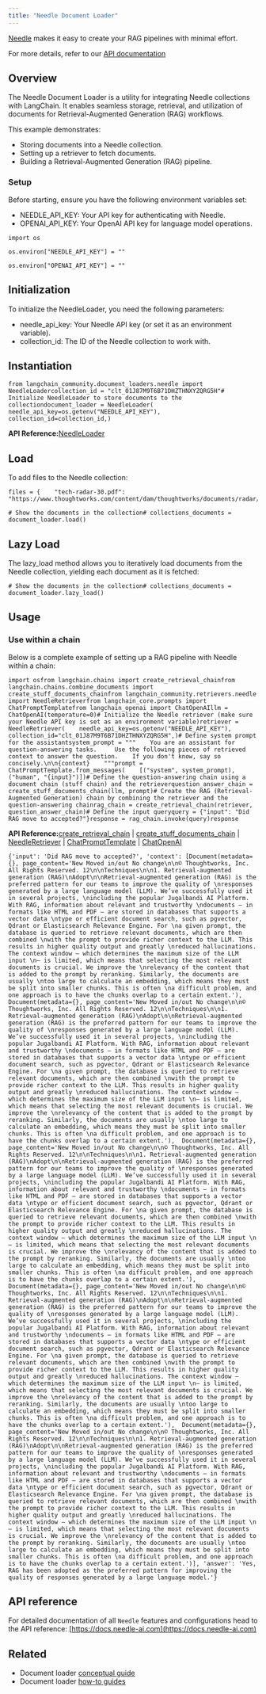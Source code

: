 ```yaml
---
title: "Needle Document Loader"
---
```


[Needle](https://needle-ai.com) makes it easy to create your RAG pipelines with minimal effort.

For more details, refer to our [API documentation](https://docs.needle-ai.com/oss/api-reference/needle-api)

## Overview

The Needle Document Loader is a utility for integrating Needle collections with LangChain. It enables seamless storage, retrieval, and utilization of documents for Retrieval-Augmented Generation (RAG) workflows.

This example demonstrates:

* Storing documents into a Needle collection.
* Setting up a retriever to fetch documents.
* Building a Retrieval-Augmented Generation (RAG) pipeline.

### Setup

Before starting, ensure you have the following environment variables set:

* NEEDLE\_API\_KEY: Your API key for authenticating with Needle.
* OPENAI\_API\_KEY: Your OpenAI API key for language model operations.

```
import os
```

```
os.environ["NEEDLE_API_KEY"] = ""
```

```
os.environ["OPENAI_API_KEY"] = ""
```

## Initialization

To initialize the NeedleLoader, you need the following parameters:

* needle\_api\_key: Your Needle API key (or set it as an environment variable).
* collection\_id: The ID of the Needle collection to work with.

## Instantiation

```
from langchain_community.document_loaders.needle import NeedleLoadercollection_id = "clt_01J87M9T6B71DHZTHNXYZQRG5H"# Initialize NeedleLoader to store documents to the collectiondocument_loader = NeedleLoader(    needle_api_key=os.getenv("NEEDLE_API_KEY"),    collection_id=collection_id,)
```

**API Reference:**[NeedleLoader](https://python.langchain.com/api_reference/community/document_loaders/langchain_community.document_loaders.needle.NeedleLoader.html)

## Load

To add files to the Needle collection:

```
files = {    "tech-radar-30.pdf": "https://www.thoughtworks.com/content/dam/thoughtworks/documents/radar/2024/04/tr_technology_radar_vol_30_en.pdf"}document_loader.add_files(files=files)
```

```
# Show the documents in the collection# collections_documents = document_loader.load()
```

## Lazy Load

The lazy\_load method allows you to iteratively load documents from the Needle collection, yielding each document as it is fetched:

```
# Show the documents in the collection# collections_documents = document_loader.lazy_load()
```

## Usage

### Use within a chain

Below is a complete example of setting up a RAG pipeline with Needle within a chain:

```
import osfrom langchain.chains import create_retrieval_chainfrom langchain.chains.combine_documents import create_stuff_documents_chainfrom langchain_community.retrievers.needle import NeedleRetrieverfrom langchain_core.prompts import ChatPromptTemplatefrom langchain_openai import ChatOpenAIllm = ChatOpenAI(temperature=0)# Initialize the Needle retriever (make sure your Needle API key is set as an environment variable)retriever = NeedleRetriever(    needle_api_key=os.getenv("NEEDLE_API_KEY"),    collection_id="clt_01J87M9T6B71DHZTHNXYZQRG5H",)# Define system prompt for the assistantsystem_prompt = """    You are an assistant for question-answering tasks.     Use the following pieces of retrieved context to answer the question.    If you don't know, say so concisely.\n\n{context}    """prompt = ChatPromptTemplate.from_messages(    [("system", system_prompt), ("human", "{input}")])# Define the question-answering chain using a document chain (stuff chain) and the retrieverquestion_answer_chain = create_stuff_documents_chain(llm, prompt)# Create the RAG (Retrieval-Augmented Generation) chain by combining the retriever and the question-answering chainrag_chain = create_retrieval_chain(retriever, question_answer_chain)# Define the input queryquery = {"input": "Did RAG move to accepted?"}response = rag_chain.invoke(query)response
```

**API Reference:**[create\_retrieval\_chain](https://python.langchain.com/api_reference/langchain/chains/langchain.chains.retrieval.create_retrieval_chain.html) | [create\_stuff\_documents\_chain](https://python.langchain.com/api_reference/langchain/chains/langchain.chains.combine_documents.stuff.create_stuff_documents_chain.html) | [NeedleRetriever](https://python.langchain.com/api_reference/community/retrievers/langchain_community.retrievers.needle.NeedleRetriever.html) | [ChatPromptTemplate](https://python.langchain.com/api_reference/core/prompts/langchain_core.prompts.chat.ChatPromptTemplate.html) | [ChatOpenAI](https://python.langchain.com/api_reference/openai/chat_models/langchain_openai.chat_models.base.ChatOpenAI.html)

```
{'input': 'Did RAG move to accepted?', 'context': [Document(metadata={}, page_content='New Moved in/out No change\n\n© Thoughtworks, Inc. All Rights Reserved. 12\n\nTechniques\n\n1. Retrieval-augmented generation (RAG)\nAdopt\n\nRetrieval-augmented generation (RAG) is the preferred pattern for our teams to improve the quality of \nresponses generated by a large language model (LLM). We’ve successfully used it in several projects, \nincluding the popular Jugalbandi AI Platform. With RAG, information about relevant and trustworthy \ndocuments — in formats like HTML and PDF — are stored in databases that supports a vector data \ntype or efficient document search, such as pgvector, Qdrant or Elasticsearch Relevance Engine. For \na given prompt, the database is queried to retrieve relevant documents, which are then combined \nwith the prompt to provide richer context to the LLM. This results in higher quality output and greatly \nreduced hallucinations. The context window — which determines the maximum size of the LLM input \n— is limited, which means that selecting the most relevant documents is crucial. We improve the \nrelevancy of the content that is added to the prompt by reranking. Similarly, the documents are usually \ntoo large to calculate an embedding, which means they must be split into smaller chunks. This is often \na difficult problem, and one approach is to have the chunks overlap to a certain extent.'),  Document(metadata={}, page_content='New Moved in/out No change\n\n© Thoughtworks, Inc. All Rights Reserved. 12\n\nTechniques\n\n1. Retrieval-augmented generation (RAG)\nAdopt\n\nRetrieval-augmented generation (RAG) is the preferred pattern for our teams to improve the quality of \nresponses generated by a large language model (LLM). We’ve successfully used it in several projects, \nincluding the popular Jugalbandi AI Platform. With RAG, information about relevant and trustworthy \ndocuments — in formats like HTML and PDF — are stored in databases that supports a vector data \ntype or efficient document search, such as pgvector, Qdrant or Elasticsearch Relevance Engine. For \na given prompt, the database is queried to retrieve relevant documents, which are then combined \nwith the prompt to provide richer context to the LLM. This results in higher quality output and greatly \nreduced hallucinations. The context window — which determines the maximum size of the LLM input \n— is limited, which means that selecting the most relevant documents is crucial. We improve the \nrelevancy of the content that is added to the prompt by reranking. Similarly, the documents are usually \ntoo large to calculate an embedding, which means they must be split into smaller chunks. This is often \na difficult problem, and one approach is to have the chunks overlap to a certain extent.'),  Document(metadata={}, page_content='New Moved in/out No change\n\n© Thoughtworks, Inc. All Rights Reserved. 12\n\nTechniques\n\n1. Retrieval-augmented generation (RAG)\nAdopt\n\nRetrieval-augmented generation (RAG) is the preferred pattern for our teams to improve the quality of \nresponses generated by a large language model (LLM). We’ve successfully used it in several projects, \nincluding the popular Jugalbandi AI Platform. With RAG, information about relevant and trustworthy \ndocuments — in formats like HTML and PDF — are stored in databases that supports a vector data \ntype or efficient document search, such as pgvector, Qdrant or Elasticsearch Relevance Engine. For \na given prompt, the database is queried to retrieve relevant documents, which are then combined \nwith the prompt to provide richer context to the LLM. This results in higher quality output and greatly \nreduced hallucinations. The context window — which determines the maximum size of the LLM input \n— is limited, which means that selecting the most relevant documents is crucial. We improve the \nrelevancy of the content that is added to the prompt by reranking. Similarly, the documents are usually \ntoo large to calculate an embedding, which means they must be split into smaller chunks. This is often \na difficult problem, and one approach is to have the chunks overlap to a certain extent.'),  Document(metadata={}, page_content='New Moved in/out No change\n\n© Thoughtworks, Inc. All Rights Reserved. 12\n\nTechniques\n\n1. Retrieval-augmented generation (RAG)\nAdopt\n\nRetrieval-augmented generation (RAG) is the preferred pattern for our teams to improve the quality of \nresponses generated by a large language model (LLM). We’ve successfully used it in several projects, \nincluding the popular Jugalbandi AI Platform. With RAG, information about relevant and trustworthy \ndocuments — in formats like HTML and PDF — are stored in databases that supports a vector data \ntype or efficient document search, such as pgvector, Qdrant or Elasticsearch Relevance Engine. For \na given prompt, the database is queried to retrieve relevant documents, which are then combined \nwith the prompt to provide richer context to the LLM. This results in higher quality output and greatly \nreduced hallucinations. The context window — which determines the maximum size of the LLM input \n— is limited, which means that selecting the most relevant documents is crucial. We improve the \nrelevancy of the content that is added to the prompt by reranking. Similarly, the documents are usually \ntoo large to calculate an embedding, which means they must be split into smaller chunks. This is often \na difficult problem, and one approach is to have the chunks overlap to a certain extent.'),  Document(metadata={}, page_content='New Moved in/out No change\n\n© Thoughtworks, Inc. All Rights Reserved. 12\n\nTechniques\n\n1. Retrieval-augmented generation (RAG)\nAdopt\n\nRetrieval-augmented generation (RAG) is the preferred pattern for our teams to improve the quality of \nresponses generated by a large language model (LLM). We’ve successfully used it in several projects, \nincluding the popular Jugalbandi AI Platform. With RAG, information about relevant and trustworthy \ndocuments — in formats like HTML and PDF — are stored in databases that supports a vector data \ntype or efficient document search, such as pgvector, Qdrant or Elasticsearch Relevance Engine. For \na given prompt, the database is queried to retrieve relevant documents, which are then combined \nwith the prompt to provide richer context to the LLM. This results in higher quality output and greatly \nreduced hallucinations. The context window — which determines the maximum size of the LLM input \n— is limited, which means that selecting the most relevant documents is crucial. We improve the \nrelevancy of the content that is added to the prompt by reranking. Similarly, the documents are usually \ntoo large to calculate an embedding, which means they must be split into smaller chunks. This is often \na difficult problem, and one approach is to have the chunks overlap to a certain extent.')], 'answer': 'Yes, RAG has been adopted as the preferred pattern for improving the quality of responses generated by a large language model.'}
```

## API reference

For detailed documentation of all `Needle` features and configurations head to the API reference: [https://docs.needle-ai.com](https://docs.needle-ai.com)

## Related

* Document loader [conceptual guide](/src/oss/concepts/document_loaders)
* Document loader [how-to guides](/src/oss/how_to/#document-loaders)
